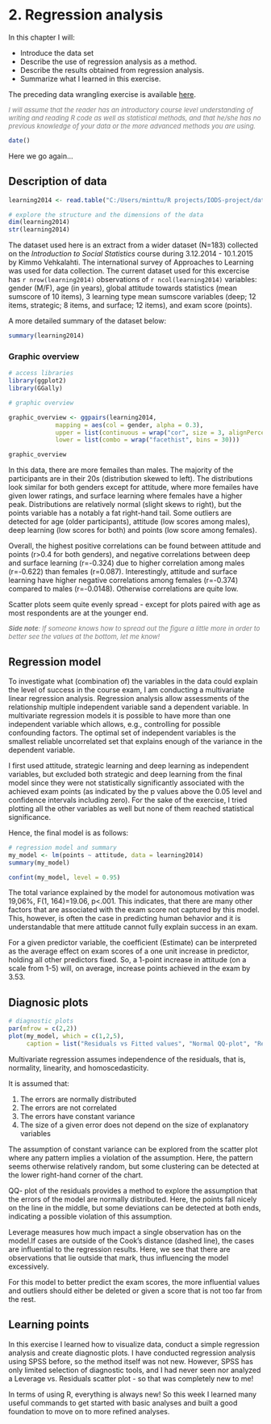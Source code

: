 # 2. Regression analysis

In this chapter I will: 

- Introduce the data set
- Describe the use of regression analysis as a method.
- Describe the results obtained from regression analysis.
- Summarize what I learned in this exercise.

The preceding data wrangling exercise is available <a href="https://github.com/palsola/IODS-project/blob/master/data/create_learning2014.R"> here<a/>.

<font size=-1 color=#7A7A7A>*I will assume that the reader has an introductory course level understanding of writing and reading R code as well as statistical methods, and that he/she has no previous knowledge of your data or the more advanced methods you are using.*</font>

```r
date()

```
Here we go again...

## Description of data

```r

learning2014 <- read.table("C:/Users/minttu/R projects/IODS-project/data/Learning 2014.txt", header = T)

# explore the structure and the dimensions of the data
dim(learning2014)
str(learning2014)

```


The dataset used here is an extract from a wider dataset (N=183) collected on the *Introduction to Social Statistics* course during 3.12.2014 - 10.1.2015 by Kimmo Vehkalahti. The international survey of Approaches to Learning was used for data collection. The current dataset used for this excercise has `r nrow(learning2014)` observations of `r ncol(learning2014)` variables: gender (M/F), age (in years), global attitude towards statistics (mean sumscore of 10 items), 3 learning type mean sumscore variables (deep; 12 items, strategic; 8 items, and surface; 12 items), and exam score (points). 

A more detailed summary of the dataset below:
```r

summary(learning2014)

```

### Graphic overview

```r

# access libraries
library(ggplot2)
library(GGally)

# graphic overview

graphic_overview <- ggpairs(learning2014, 
             mapping = aes(col = gender, alpha = 0.3), 
             upper = list(continuous = wrap("cor", size = 3, alignPercent = 1)),
             lower = list(combo = wrap("facethist", bins = 30)))

graphic_overview

```

In this data, there are more femailes than males. The majority of the participants are in their 20s (distribution skewed to left). The distributions look similar for both genders except for attitude, where more femailes have given lower ratings, and surface learning where females have a higher peak. Distributions are relatively normal (slight skews to right), but the points variable has a notably a fat right-hand tail. Some outliers are detected for age (older participants), attitude (low scores among males), deep learning (low scores for both) and points (low score among females).

Overall, the highest positive correlations can be found between attitude and points (r>0.4 for both genders), and negative correlations between deep and surface learning (r=-0.324) due to higher correlation among males (r=-0.622) than females (r=0.087). Interestingly, attitude and surface learning have higher negative correlations among females (r=-0.374) compared to males (r=-0.0148). Otherwise correlations are quite low.

Scatter plots seem quite evenly spread - except for plots paired with age as most respondents are at the younger end.

*<font color=#7A7A7A size=-1> **Side note**: If someone knows how to spread out the figure a little more in order to better see the values at the bottom, let me know!</font>*


## Regression model

To investigate what (combination of) the variables in the data could explain the level of success in the course exam, I am conducting a multivariate linear regression analysis.  Regression analysis allow assessments of the relationship multiple independent variable sand a dependent variable. In multivariate regression models it is possible to have more than one independent variable which allows, e.g., controlling for possible confounding factors. The optimal set of independent variables is the smallest reliable uncorrelated set that explains enough of the variance in the dependent variable.

I first used attitude, strategic learning and deep learning as independent variables, but excluded both strategic and deep learning from the final model since they were not statistically significantly associated with the achieved exam points (as indicated by the p values above the 0.05 level and confidence intervals including zero).  For the sake of the exercise, I tried plotting all the other variables as well but none of them reached statistical significance.

Hence, the final model is as follows:

```r

# regression model and summary
my_model <- lm(points ~ attitude, data = learning2014)
summary(my_model)

confint(my_model, level = 0.95)

```

The total variance explained by the model for autonomous motivation was 19,06%, F(1, 164)=19.06, p<.001. This indicates, that there are many other factors that are associated with the exam score not captured by this model. This, however, is often the case in predicting human behavior and it is understandable that mere attitude cannot fully explain success in an exam.

For a given predictor variable, the coefficient (Estimate) can be interpreted as the average effect on exam scores of a one unit increase in predictor, holding all other predictors fixed. So, a 1-point increase in attitude (on a scale from 1-5) will, on average, increase points achieved in the exam by 3.53.



## Diagnosic plots

```r

# diagnostic plots
par(mfrow = c(2,2))
plot(my_model, which = c(1,2,5),
     caption = list("Residuals vs Fitted values", "Normal QQ-plot", "Residuals vs. Leverage"))

```


Multivariate regression assumes independence of the residuals, that is, normality, linearity, and homoscedasticity. 

It is assumed that: 

1. The errors are normally distributed
2. The errors are not correlated
3. The errors have constant variance 
4. The size of a given error does not depend on the size of explanatory variables

The assumption of constant variance can be explored from the scatter plot where any pattern implies a violation of the assumption. Here, the pattern seems otherwise relatively random, but some clustering can be detected at the lower right-hand corner of the chart. 

QQ- plot of the residuals provides a method to explore the assumption that the errors of the model are normally distributed. Here, the points fall nicely on the line in the middle, but some deviations can be detected at both ends, indicating a possible violation of this assumption.

Leverage measures how much impact a single observation has on the model.If cases are outside of the Cook’s distance (dashed line), the cases are influential to the regression results. Here, we see that there are observations that lie outside that mark, thus influencing the model excessively.

For this model to better predict the exam scores, the more influential values and outliers should either be deleted or given a score that is not too far from the rest.

## Learning points

In this exercise I learned how to visualize data, conduct a simple regression analysis and create diagnostic plots. I have conducted regression analysis using SPSS before, so the method itself was not new. However, SPSS has only limited selection of diagnostic tools, and I had never seen nor analyzed a Leverage vs. Residuals scatter plot - so that was completely new to me! 

In terms of using R, everything is always new! So this week I learned many useful commands to get started with basic analyses and built a good foundation to move on to more refined analyses.
